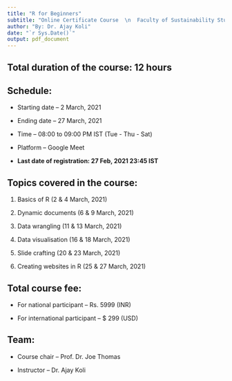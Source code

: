 ```yaml
---
title: "R for Beginners"
subtitle: "Online Certificate Course  \n  Faculty of Sustainability Studies  \n  MIT-WPU - Pune"
author: "By: Dr. Ajay Koli"
date: "`r Sys.Date()`"
output: pdf_document
---
```


## Total duration of the course: 12 hours

## Schedule:

- Starting date -- 2 March, 2021

- Ending date -- 27 March, 2021

- Time -- 08:00 to 09:00 PM IST (Tue - Thu - Sat) 

- Platform -- Google Meet

- **Last date of registration: 27 Feb, 2021 23:45 IST**

## Topics covered in the course:

1. Basics of R (2 & 4 March, 2021)

1. Dynamic documents (6 & 9 March, 2021)
 
1. Data wrangling (11 & 13 March, 2021)

1. Data visualisation (16 & 18 March, 2021)

1. Slide crafting (20 & 23 March, 2021)

1. Creating websites in R (25 & 27 March, 2021)



## Total course fee: 

- For national participant -- Rs. 5999 (INR)

- For international participant -- $ 299 (USD)  

## Team:

- Course chair -- Prof. Dr. Joe Thomas

- Instructor -- Dr. Ajay Koli



